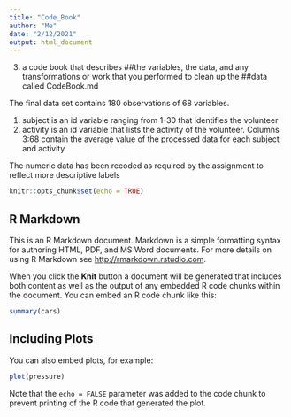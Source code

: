 ```yaml
---
title: "Code_Book"
author: "Me"
date: "2/12/2021"
output: html_document
---
```

3) a code book that describes
##the variables, the data, and any transformations or work that you performed
to clean up the
##data called CodeBook.md

The final data set contains 180 observations of 68 variables.  

1. subject is an id variable ranging from 1-30 that identifies the volunteer
2. activity is an id variable that lists the activity of the volunteer. 
Columns 3:68 contain the average value of the processed data for each subject and activity

The numeric data has been recoded as required by the assignment to reflect more descriptive labels

```r
knitr::opts_chunk$set(echo = TRUE)
```

## R Markdown

This is an R Markdown document. Markdown is a simple formatting syntax for authoring HTML, PDF, and MS Word documents. For more details on using R Markdown see <http://rmarkdown.rstudio.com>.

When you click the **Knit** button a document will be generated that includes both content as well as the output of any embedded R code chunks within the document. You can embed an R code chunk like this:

```r
summary(cars)
```

## Including Plots

You can also embed plots, for example:

```r
plot(pressure)
```

Note that the `echo = FALSE` parameter was added to the code chunk to prevent printing of the R code that generated the plot.

